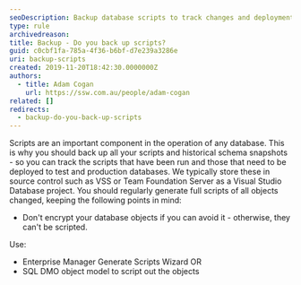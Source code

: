 ```yaml
---
seoDescription: Backup database scripts to track changes and deployments, ensuring data integrity and reliability.
type: rule
archivedreason:
title: Backup - Do you back up scripts?
guid: c0cbf1fa-785a-4f36-b6bf-d7e239a3286e
uri: backup-scripts
created: 2019-11-20T18:42:30.0000000Z
authors:
  - title: Adam Cogan
    url: https://ssw.com.au/people/adam-cogan
related: []
redirects:
  - backup-do-you-back-up-scripts
---
```


Scripts are an important component in the operation of any database. This is why you should back up all your scripts and historical schema snapshots - so you can track the scripts that have been run and those that need to be deployed to test and production databases. We typically store these in source control such as VSS or Team Foundation Server as a Visual Studio Database project.
You should regularly generate full scripts of all objects changed, keeping the following points in mind:

* Don't encrypt your database objects if you can avoid it - otherwise, they can't be scripted.

Use:

* Enterprise Manager Generate Scripts Wizard OR
* SQL DMO object model to script out the objects